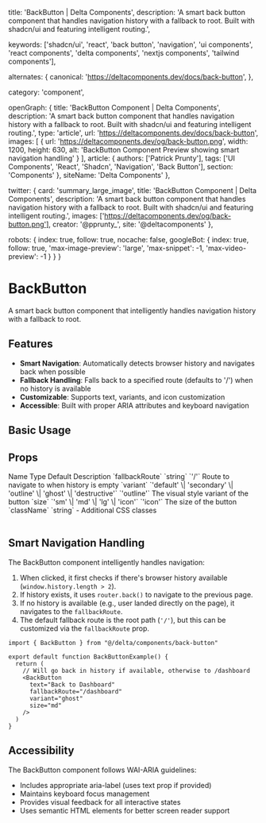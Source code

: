   title: 'BackButton | Delta Components',
  description: 'A smart back button component that handles navigation history with a fallback to root. Built with shadcn/ui and featuring intelligent routing.',

  keywords: ['shadcn/ui', 'react', 'back button', 'navigation', 'ui components', 'react components', 'delta components', 'nextjs components', 'tailwind components'],

  alternates: {
    canonical: 'https://deltacomponents.dev/docs/back-button',
  },

  category: 'component',

  openGraph: {
    title: 'BackButton Component | Delta Components',
    description: 'A smart back button component that handles navigation history with a fallback to root. Built with shadcn/ui and featuring intelligent routing.',
    type: 'article',
    url: 'https://deltacomponents.dev/docs/back-button',
    images: [
      {
        url: 'https://deltacomponents.dev/og/back-button.png',
        width: 1200,
        height: 630,
        alt: 'BackButton Component Preview showing smart navigation handling'
      }
    ],
    article: {
      authors: ['Patrick Prunty'],
      tags: ['UI Components', 'React', 'Shadcn', 'Navigation', 'Back Button'],
      section: 'Components'
    },
    siteName: 'Delta Components'
  },

  twitter: {
    card: 'summary_large_image',
    title: 'BackButton Component | Delta Components',
    description: 'A smart back button component that handles navigation history with a fallback to root. Built with shadcn/ui and featuring intelligent routing.',
    images: ['https://deltacomponents.dev/og/back-button.png'],
    creator: '@pprunty_',
    site: '@deltacomponents'
  },

  robots: {
    index: true,
    follow: true,
    nocache: false,
    googleBot: {
      index: true,
      follow: true,
      'max-image-preview': 'large',
      'max-snippet': -1,
      'max-video-preview': -1
    }
  }
}

# BackButton

A smart back button component that intelligently handles navigation history with a fallback to root.

## Features

- **Smart Navigation**: Automatically detects browser history and navigates back when possible
- **Fallback Handling**: Falls back to a specified route (defaults to '/') when no history is available
- **Customizable**: Supports text, variants, and icon customization
- **Accessible**: Built with proper ARIA attributes and keyboard navigation

## Basic Usage

<ComponentTabs name="back-button-basic" />

<InstallationInstructions componentName="back-button" />

## Props

<Table>
  <TableHeader>
    <TableRow>
      <TableHead>Name</TableHead>
      <TableHead>Type</TableHead>
      <TableHead>Default</TableHead>
      <TableHead>Description</TableHead>
    </TableRow>
  </TableHeader>
  <TableBody>
    <TableRow>
      <TableCell>`fallbackRoute`</TableCell>
      <TableCell>`string`</TableCell>
      <TableCell>`'/'`</TableCell>
      <TableCell>Route to navigate to when history is empty</TableCell>
    </TableRow>
    <TableRow>
      <TableCell>`variant`</TableCell>
      <TableCell>`'default' \| 'secondary' \| 'outline' \| 'ghost' \| 'destructive'`</TableCell>
      <TableCell>`'outline'`</TableCell>
      <TableCell>The visual style variant of the button</TableCell>
    </TableRow>
    <TableRow>
      <TableCell>`size`</TableCell>
      <TableCell>`'sm' \| 'md' \| 'lg' \| 'icon'`</TableCell>
      <TableCell>`'icon'`</TableCell>
      <TableCell>The size of the button</TableCell>
    </TableRow>
    <TableRow>
      <TableCell>`className`</TableCell>
      <TableCell>`string`</TableCell>
      <TableCell>-</TableCell>
      <TableCell>Additional CSS classes</TableCell>
    </TableRow>
  </TableBody>
</Table>

## Smart Navigation Handling

The BackButton component intelligently handles navigation:

1. When clicked, it first checks if there's browser history available (`window.history.length > 2`).
2. If history exists, it uses `router.back()` to navigate to the previous page.
3. If no history is available (e.g., user landed directly on the page), it navigates to the `fallbackRoute`.
4. The default fallback route is the root path (`'/'`), but this can be customized via the `fallbackRoute` prop.

```tsx
import { BackButton } from "@/delta/components/back-button"

export default function BackButtonExample() {
  return (
    // Will go back in history if available, otherwise to /dashboard
    <BackButton 
      text="Back to Dashboard"
      fallbackRoute="/dashboard"
      variant="ghost"
      size="md"
    />
  )
}
```

## Accessibility

The BackButton component follows WAI-ARIA guidelines:
- Includes appropriate aria-label (uses text prop if provided)
- Maintains keyboard focus management
- Provides visual feedback for all interactive states
- Uses semantic HTML elements for better screen reader support
